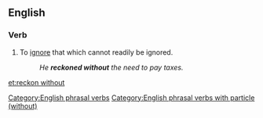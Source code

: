 ==English==

===Verb===
{{en-verb|head=[[reckon]] [[without]]|reckons with|reckoning without|reckoned without}}

# To [[ignore]] that which cannot readily be ignored.
#: ''He '''reckoned without''' the need to pay taxes.''

[[Category:English phrasal verbs]]
[[Category:English phrasal verbs with particle (without)]]

[[et:reckon without]]